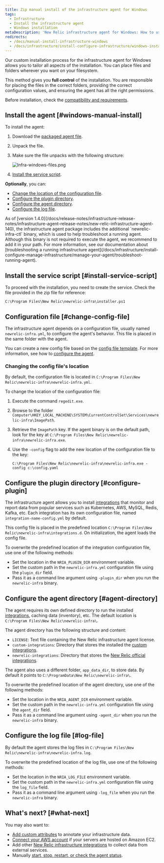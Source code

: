 ```yaml
---
title: Zip manual install of the infrastructure agent for Windows
tags:
  - Infrastructure
  - Install the infrastructure agent
  - Windows installation
metaDescription: 'New Relic infrastructure agent for Windows: How to use the manual install script so you can adapt it to your environment.'
redirects:
  - /docs/manual-install-infrastructure-windows
  - /docs/infrastructure/install-configure-infrastructure/windows-installation/manual-install-infrastructure-windows
---
```


Our custom installation process for the infrastructure agent for Windows allows you to tailor all aspects of the installation. You can place files and folders wherever you want on your filesystem.

This method gives you **full control** of the installation. You are responsible for placing the files in the correct folders, providing the correct configuration values, and ensuring the agent has all the right permissions.

Before installation, check the [compatibility and requirements](/docs/infrastructure/install-infrastructure-agent/get-started/requirements-infrastructure-agent).

## Install the agent [#windows-manual-install]

To install the agent:

1. Download the [packaged agent file](https://download.newrelic.com/infrastructure_agent/binaries/windows/).
2. Unpack the file.
3. Make sure the file unpacks with the following structure:

   ![Infra-windows-files.png](src/images/Infra-windows-files.png 'Infra-windows-files.png')

4. [Install the service script](#install-service-script).

**Optionally**, you can:

- [Change the location of the configuration file](#change-config-file).
- [Configure the plugin directory](#configure-plugin).
- [Configure the agent directory](#agent-directory).
- [Configure the log file](#log-file).

<Callout variant="important">
  As of [version
  1.4.0](/docs/release-notes/infrastructure-release-notes/infrastructure-agent-release-notes/new-relic-infrastructure-agent-140),
  the infrastructure agent package includes the additional `newrelic-infra-ctl`
  binary, which is used to help troubleshoot a running agent. Although this
  binary is not required to execute the agent, we recommend to add it in your
  path. For more information, see our documentation about [troubleshooting a
  running infrastructure
  agent](/docs/infrastructure/install-configure-manage-infrastructure/manage-your-agent/troubleshoot-running-agent).
</Callout>

## Install the service script [#install-service-script]

To proceed with the installation, you need to create the service. Check the file provided in the zip file for reference:

```
C:\Program Files\New Relic\newrelic-infra\installer.ps1
```

## Configuration file [#change-config-file]

The infrastructure agent depends on a configuration file, usually named `newrelic-infra.yml`, to configure the agent's behavior. This file is placed in the same folder with the agent.

You can create a new config file based on the [config file template](/docs/infrastructure/new-relic-infrastructure/configuration/infrastructure-config-file-template-newrelic-infrayml). For more information, see how to [configure the agent](/docs/infrastructure/new-relic-infrastructure/configuration/configure-infrastructure-agent).

### Changing the config file's location

By default, the configuration file is located in `C:\Program Files\New Relic\newrelic-infra\newrelic-infra.yml`.

To change the location of the configuration file:

1. Execute the command `regedit.exe`.
2. Browse to the folder `Computer\HKEY_LOCAL_MACHINE\SYSTEM\CurrentControlSet\Services\newrelic-infra\ImagePath`.
3. Retrieve the `ImagePath` key. If the agent binary is on the default path, look for the key at `C:\Program Files\New Relic\newrelic-infra\newrelic-infra.exe`.
4. Use the `-config` flag to add the new location of the configuration file to the key:

   ```
   C:\Program Files\New Relic\newrelic-infra\newrelic-infra.exe -config c:\config.yaml
   ```

## Configure the plugin directory [#configure-plugin]

The infrastructure agent allows you to install [integrations](/docs/infrastructure/host-integrations/get-started/introduction-host-integrations) that monitor and report data from popular services such as Kubernetes, AWS, MySQL, Redis, Kafka, etc. Each integration has its own configuration file, named `integration-name-config.yml` by default.

This config file is placed in the predefined location `C:\Program Files\New Relic\newrelic-infra\integrations.d`. On initialization, the agent loads the config file.

To overwrite the predefined location of the integration configuration file, use one of the following methods:

- Set the location in the `NRIA_PLUGIN_DIR` environment variable.
- Set the custom path in the `newrelic-infra.yml` configuration file using the `plugin_dir` field.
- Pass it as a command line argument using `-plugin_dir` when you run the `newrelic-infra` binary.

## Configure the agent directory [#agent-directory]

The agent requires its own defined directory to run the installed [integrations](/docs/infrastructure/host-integrations/get-started/introduction-host-integrations), caching data (inventory), etc. The default location is `C:\Program Files\New Relic\newrelic-infra\`.

The agent directory has the following structure and content:

- `LICENSE`: Text file containing the New Relic infrastructure agent license.
- `custom-integrations`: Directory that stores the installed the [custom integrations](/docs/integrations/integrations-sdk/getting-started/introduction-infrastructure-integrations-sdk).
- `newrelic-integrations`: Directory that stores the [New Relic official integrations](/docs/infrastructure/host-integrations/get-started/introduction-host-integrations).

The agent also uses a different folder, `app_data_dir`, to store data. By default it points to `C:\ProgramData\New Relic\newrelic-infra\`.

To overwrite the predefined location of the agent directory, use one of the following methods:

- Set the location in the `NRIA_AGENT_DIR` environment variable.
- Set the custom path in the `newrelic-infra.yml` configuration file using the `agent_dir` field.
- Pass it as a command line argument using `-agent_dir` when you run the `newrelic-infra` binary.

## Configure the log file [#log-file]

By default the agent stores the log files in `C:\Program Files\New Relic\newrelic-infra\newrelic-infra.log`.

To overwrite the predefined location of the log file, use one of the following methods:

- Set the location in the `NRIA_LOG_FILE` environment variable.
- Set the custom path in the `newrelic-infra.yml` configuration file using the `log_file` field.
- Pass it as a command line argument using `-log_file` when you run the `newrelic-infra` binary.

## What's next? [#what-next]

You may also want to:

- [Add custom attributes](/docs/infrastructure/install-infrastructure-agent/configuration/infrastructure-agent-configuration-settings/#custom-attributes) to annotate your infrastructure data.
- [Connect your AWS account](/docs/integrations/amazon-integrations/get-started/connect-aws-new-relic-infrastructure-monitoring/) if your servers are hosted on Amazon EC2.
- Add other [New Relic infrastructure integrations](/docs/integrations/infrastructure-integrations/get-started/introduction-infrastructure-integrations/) to collect data from external services.
- Manually [start, stop, restart, or check the agent status](/docs/infrastructure/install-infrastructure-agent/manage-your-agent/start-stop-restart-infrastructure-agent/#windows).
